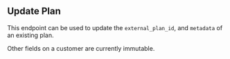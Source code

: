 ## Update Plan

This endpoint can be used to update the `external_plan_id`, and `metadata` of an existing plan.

Other fields on a customer are currently immutable.
